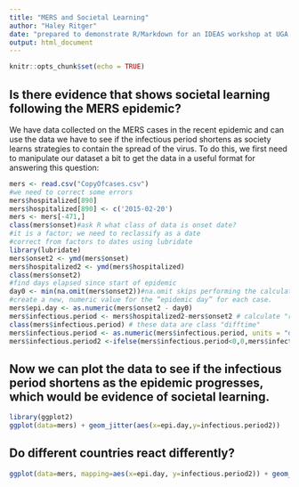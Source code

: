 ```yaml
---
title: "MERS and Societal Learning"
author: "Haley Ritger"
date: "prepared to demonstrate R/Markdown for an IDEAS workshop at UGA on May 17,2017"
output: html_document
---
```


```r
knitr::opts_chunk$set(echo = TRUE)
```

## Is there evidence that shows societal learning following the MERS epidemic?

We have data collected on the MERS cases in the recent epidemic and can use the data we have to see if the infectious period shortens as society learns strategies to contain the spread of the virus. To do this, we first need to manipulate our dataset a bit to get the data in a useful format for answering this question:

```r
mers <- read.csv("CopyOfcases.csv")
#we need to correct some errors
mers$hospitalized[890]
mers$hospitalized[890] <- c('2015-02-20')
mers <- mers[-471,]
class(mers$onset)#ask R what class of data is onset date?
#it is a factor; we need to reclassify as a date
#correct from factors to dates using lubridate
library(lubridate) 
mers$onset2 <- ymd(mers$onset) 
mers$hospitalized2 <- ymd(mers$hospitalized) 
class(mers$onset2)
#find days elapsed since start of epidemic
day0 <- min(na.omit(mers$onset2))#na.omit skips performing the calculation for blank values
#create a new, numeric value for the “epidemic day” for each case. 
mers$epi.day <- as.numeric(mers$onset2 - day0)
mers$infectious.period <- mers$hospitalized2-mers$onset2 # calculate "raw" infectious period 
class(mers$infectious.period) # these data are class "difftime"
mers$infectious.period <- as.numeric(mers$infectious.period, units = "days") #convert to days 
mers$infectious.period2 <-ifelse(mers$infectious.period<0,0,mers$infectious.period) #get rid of negative infectious period values
```

## Now we can plot the data to see if the infectious period shortens as the epidemic progresses, which would be evidence of societal learning.

```r
library(ggplot2)
ggplot(data=mers) + geom_jitter(aes(x=epi.day,y=infectious.period2))
```

## Do different countries react differently?

```r
ggplot(data=mers, mapping=aes(x=epi.day, y=infectious.period2)) + geom_point(mapping = aes(color=country)) + facet_wrap(~ country) + scale_y_continuous(limits = c(0, 50)) 
```


